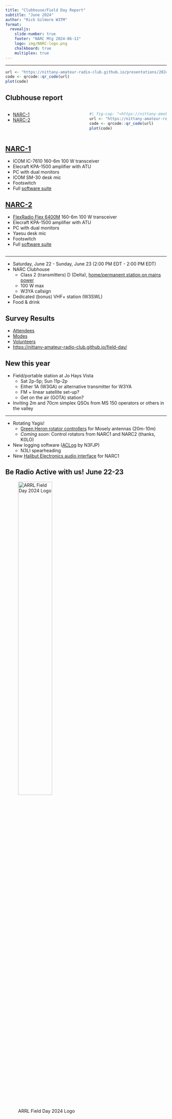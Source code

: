 ```yaml
---
title: "Clubhouse/Field Day Report"
subtitle: "June 2024"
author: "Rick Gilmore W3TM"
format: 
  revealjs:
    slide-number: true
    footer: "NARC Mtg 2024-06-11"
    logo: img/NARC-logo.png
    chalkboard: true
    multiplex: true
---
```


---

```r
url <- "https://nittany-amateur-radio-club.github.io/presentations/2024-06-11-clubhouse-rpt"
code <- qrcode::qr_code(url)
plot(code)
```

## Clubhouse report

:::: {.columns}
::: {.column width="50%"}
- [NARC-1](https://nittany-amateur-radio-club.github.io/clubhouse/narc1.html)
- [NARC-2](https://nittany-amateur-radio-club.github.io/clubhouse/narc2.html)
:::

::: {.column width="50%"}
```r
#| fig-cap: "<https://nittany-amateur-radio-club.github.io/clubhouse>"
url <- "https://nittany-amateur-radio-club.github.io/clubhouse"
code <- qrcode::qr_code(url)
plot(code)
```
:::
::::

## [NARC-1](https://nittany-amateur-radio-club.github.io/clubhouse/narc1.html)

- ICOM IC-7610 160-6m 100 W transceiver
- Elecraft KPA-1500 amplifier with ATU
- PC with dual monitors
- ICOM SM-30 desk mic
- Footswitch
- Full [software suite](https://nittany-amateur-radio-club.github.io/clubhouse/narc2.html#software-summary)

## [NARC-2](https://nittany-amateur-radio-club.github.io/clubhouse/narc2.html)

- [FlexRadio Flex 6400M](https://nittany-amateur-radio-club.github.io/clubhouse/flex-6400M.html) 160-6m 100 W transceiver
- Elecraft KPA-1500 amplifier with ATU
- PC with dual monitors
- Yaesu desk mic
- Footswitch
- Full [software suite](https://nittany-amateur-radio-club.github.io/clubhouse/narc1.html#software-summary)

## {background-iframe="https://nittany-amateur-radio-club.github.io/field-day/"}

---

- Saturday, June 22 - Sunday, June 23 (2:00 PM EDT - 2:00 PM EDT)
- NARC Clubhouse
  - Class 2 (transmitters) D (Delta), [home/permanent station on mains power](http://www.arrl.org/field-day-rules) 
  - 100 W max
  - W3YA callsign
- Dedicated (bonus) VHF+ station (W3SWL)
- Food & drink
  
## Survey Results

- [Attendees](https://nittany-amateur-radio-club.github.io/field-day/planning.html#attending-and-operating)
- [Modes](https://nittany-amateur-radio-club.github.io/field-day/planning.html#modes)
- [Volunteers](https://nittany-amateur-radio-club.github.io/field-day/planning.html#volunteering)
- <https://nittany-amateur-radio-club.github.io/field-day/>

## New this year

- Field/portable station at Jo Hays Vista
  - Sat 2p-5p; Sun 11p-2p
  - Either 1A (W3GA) or alternative transmitter for W3YA
  - FM + linear satellite set-up?
  - Get on the air (GOTA) station?
- Inviting 2m and 70cm simplex QSOs from MS 150 operators or others in the valley

---

- Rotating Yagis!
  - [Green Heron rotator controllers](https://www.greenheronengineering.com/product/rotator-controller-rt-21/) for Mosely antennas (20m-10m)
  - *Coming soon*: Control rotators from NARC1 and NARC2 (thanks, K0LO)
- New logging software ([ACLog](https://www.n3fjp.com/aclog.html) by N3FJP)
  - N3LI spearheading
- New [Halibut Electronics audio interface ](https://electronics.halibut.com/product-category/ham/hhi) for NARC1

## Be Radio Active with us! June 22-23

![ARRL Field Day 2024 Logo](img/2024-ARRL-Field-Day-Logo-DO-NOT-EDIT-OR-COPY.jpg){width=50%}
